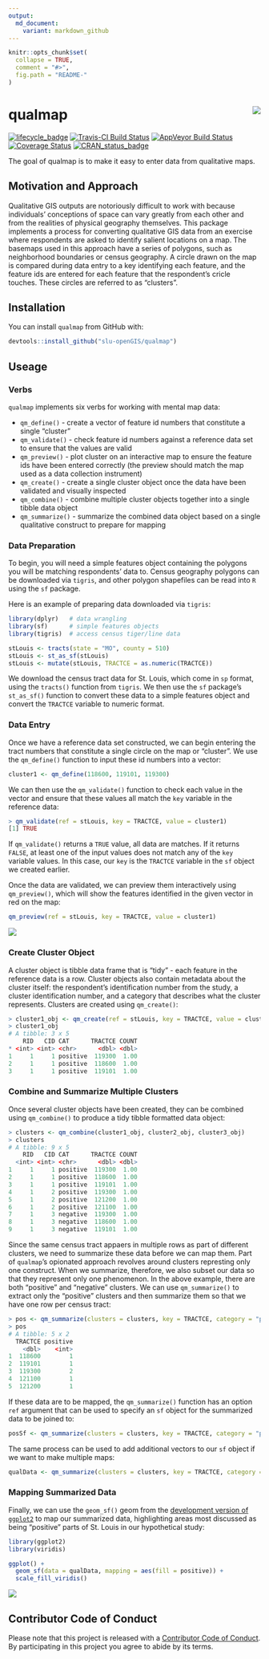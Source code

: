 ```yaml
---
output:
  md_document:
    variant: markdown_github
---
```


<!-- README.md is generated from README.Rmd. Please edit that file -->

```r
knitr::opts_chunk$set(
  collapse = TRUE,
  comment = "#>",
  fig.path = "README-"
)
```

# qualmap <img src="man/figures/qualmapLogo.png" align="right" />

[![lifecycle_badge](https://img.shields.io/badge/lifecycle-experimental-orange.svg)](https://github.com/slu-openGIS/qualmap)
[![Travis-CI Build Status](https://travis-ci.org/slu-openGIS/qualmap.svg?branch=master)](https://travis-ci.org/slu-openGIS/qualmap)
[![AppVeyor Build Status](https://ci.appveyor.com/api/projects/status/github/slu-openGIS/qualmap?branch=master&svg=true)](https://ci.appveyor.com/project/slu-openGIS/qualmap)
[![Coverage Status](https://img.shields.io/codecov/c/github/slu-openGIS/qualmap/master.svg)](https://codecov.io/github/slu-openGIS/qualmap?branch=master)
[![CRAN_status_badge](http://www.r-pkg.org/badges/version/gateway)](https://cran.r-project.org/package=gateway)

The goal of qualmap is to make it easy to enter data from qualitative maps.

## Motivation and Approach

Qualitative GIS outputs are notoriously difficult to work with because individuals' conceptions of space can vary greatly from each other and from the realities of physical geography themselves. This package implements a process for converting qualitative GIS data from an exercise where respondents are asked to identify salient locations on a map. The basemaps used in this approach have a series of polygons, such as neighborhood boundaries or census geography. A circle drawn on the map is compared during data entry to a key identifying each feature, and the feature ids are entered for each feature that the respondent's cricle touches. These circles are referred to as "clusters".

## Installation

You can install `qualmap` from GitHub with:

```r
devtools::install_github("slu-openGIS/qualmap")
```

## Useage
### Verbs
`qualmap` implements six verbs for working with mental map data:

* `qm_define()` - create a vector of feature id numbers that constitute a single "cluster"
* `qm_validate()` - check feature id numbers against a reference data set to ensure that the values are valid
* `qm_preview()` - plot cluster on an interactive map to ensure the feature ids have been entered correctly (the preview should match the map used as a data collection instrument)
* `qm_create()` - create a single cluster object once the data have been validated and visually inspected
* `qm_combine()` - combine multiple cluster objects together into a single tibble data object
* `qm_summarize()` - summarize the combined data object based on a single qualitative construct to prepare for mapping

### Data Preparation
To begin, you will need a simple features object containing the polygons you will be matching respondents' data to. Census geography polygons can be downloaded via `tigris`, and other polygon shapefiles can be read into `R` using the `sf` package. 

Here is an example of preparing data downloaded via `tigris`:

```r
library(dplyr)   # data wrangling
library(sf)      # simple features objects
library(tigris)  # access census tiger/line data

stLouis <- tracts(state = "MO", county = 510)
stLouis <- st_as_sf(stLouis)
stLouis <- mutate(stLouis, TRACTCE = as.numeric(TRACTCE))
```

We download the census tract data for St. Louis, which come in `sp` format, using the `tracts()` function from `tigris`. We then use the `sf` package's `st_as_sf()` function to convert these data to a simple features object and convert the `TRACTCE` variable to numeric format.

### Data Entry
Once we have a reference data set constructed, we can begin entering the tract numbers that constitute a single circle on the map or "cluster". We use the `qm_define()` function to input these id numbers into a vector:

```r
cluster1 <- qm_define(118600, 119101, 119300)
```

We can then use the `qm_validate()` function to check each value in the vector and ensure that these values all match the `key` variable in the reference data:

```r
> qm_validate(ref = stLouis, key = TRACTCE, value = cluster1)
[1] TRUE
```

If `qm_validate()` returns a `TRUE` value, all data are matches. If it returns `FALSE`, at least one of the input values does not match any of the `key` variable values. In this case, our `key` is the `TRACTCE` variable in the `sf` object we created earlier.

Once the data are validated, we can preview them interactively using `qm_preview()`, which will show the features identified in the given vector in red on the map:

```r
qm_preview(ref = stLouis, key = TRACTCE, value = cluster1)
```

![](/man/figures/previewMap.png)

### Create Cluster Object
A cluster object is tibble data frame that is "tidy" - each feature in the reference data is a row. Cluster objects also contain metadata about the cluster itself: the respondent's identification number from the study, a cluster identification number, and a category that describes what the cluster represents. Clusters are created using `qm_create()`:

```r
> cluster1_obj <- qm_create(ref = stLouis, key = TRACTCE, value = cluster1, rid = 1, cid = 1, category = "positive")
> cluster1_obj
# A tibble: 3 x 5
    RID   CID CAT      TRACTCE COUNT
* <int> <int> <chr>      <dbl> <dbl>
1     1     1 positive  119300  1.00
2     1     1 positive  118600  1.00
3     1     1 positive  119101  1.00
```

### Combine and Summarize Multiple Clusters
Once several cluster objects have been created, they can be combined using `qm_combine()` to produce a tidy tibble formatted data object: 

```r
> clusters <- qm_combine(cluster1_obj, cluster2_obj, cluster3_obj)
> clusters
# A tibble: 9 x 5
    RID   CID CAT      TRACTCE COUNT
  <int> <int> <chr>      <dbl> <dbl>
1     1     1 positive  119300  1.00
2     1     1 positive  118600  1.00
3     1     1 positive  119101  1.00
4     1     2 positive  119300  1.00
5     1     2 positive  121200  1.00
6     1     2 positive  121100  1.00
7     1     3 negative  119300  1.00
8     1     3 negative  118600  1.00
9     1     3 negative  119101  1.00
```

Since the same census tract appaers in multiple rows as part of different clusters, we need to summarize these data before we can map them. Part of `qualmap`'s opionated approach revolves around clusters represting only one construct. When we summarize, therefore, we also subset our data so that they represent only one phenomenon. In the above example, there are both "positive" and "negative" clusters. We can use `qm_summarize()` to extract only the "positive" clusters and then summarize them so that we have one row per census tract:

```r
> pos <- qm_summarize(clusters = clusters, key = TRACTCE, category = "positive")
> pos
# A tibble: 5 x 2
  TRACTCE positive
    <dbl>    <int>
1  118600        1
2  119101        1
3  119300        2
4  121100        1
5  121200        1
```

If these data are to be mapped, the `qm_summarize()` function has an option `ref` argument that can be used to specify an `sf` object for the summarized data to be joined to:

```r
posSf <- qm_summarize(clusters = clusters, key = TRACTCE, category = "positive", ref = stLouis)
```

The same process can be used to add additional vectors to our `sf` object if we want to make multiple maps:

```r
qualData <- qm_summarize(clusters = clusters, key = TRACTCE, category = "negative", ref = posSf)
```

### Mapping Summarized Data
Finally, we can use the `geom_sf()` geom from the [development version of `ggplot2`](https://github.com/tidyverse/ggplot2) to map our summarized data, highlighting areas most discussed as being "positive" parts of St. Louis in our hypothetical study:

```r
library(ggplot2)
library(viridis)

ggplot() + 
  geom_sf(data = qualData, mapping = aes(fill = positive)) + 
  scale_fill_viridis()
```

![](/man/figures/exampleMap.png)

## Contributor Code of Conduct
Please note that this project is released with a [Contributor Code of Conduct](CONDUCT.md). By participating in this project you agree to abide by its terms.
